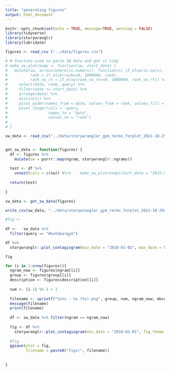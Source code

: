 ```yaml
---
title: "generating figures"
output: html_document
---
```


```r
knitr::opts_chunk$set(echo = TRUE, message=TRUE, warning = FALSE)
library(tidyverse)
library(storywranglr)
library(lubridate)

figures <- read_csv ("../data/figures.csv")

# # function used to parse SW data and get it tidy
# make_sw_plotready <- function(sw, start_date) {
#   mutate(sw, across(where(is.numeric), function(x) if_else(is.na(x), 0, x)),
#          rank = if_else(rank==0, 1000000, rank),
#          rank_no_rt = if_else(rank_no_rt==0, 1000000, rank_no_rt)) %>%
#     select(date, rank, query) %>%
#     filter(date >= start_date) %>%
#     arrange(date) %>%
#     distinct() %>%
#     pivot_wider(names_from = date, values_from = rank, values_fill = 1000000) %>%
#     pivot_longer(cols = -query,
#                  names_to = "date",
#                  values_to = "rank")
#   
# }

sw_data <- read_csv("../data/storywrangler_gym_terms_forplot_2021-10-29a.csv") 



```


```r

get_sw_data <- function(figures) {
  df <- figures %>%
    mutate(sw = purrr::map(ngram, storywranglr::ngrams))
  
  test <- df %>%
    unnest(cols = c(sw)) #%>%    make_sw_plotready(start_date = "2015-01-01")
  
  return(test)
  
}

sw_data <- get_sw_data(figures)

write_csv(sw_data, "../data/storywrangler_gym_terms_forplot_2021-10-29a.csv")

```


```r
#fig <-
  
df <-   sw_data %>%
  filter(query == "#outdoorgym") 

df %>%
  storywranglr::plot_contagiogram(min_date = "2018-01-01", max_date = Sys.Date(), fig_theme = "jsr")

fig
```



```r

for (i in 1:nrow(figures)){
  ngram_now <- figures$ngram[[i]]
  group <- figures$group[[i]]
  description <- figures$description[[i]]
  
  num <- (i-1) %% 3 + 1
  
  filename <- sprintf("%s%s - %s (%s).png", group, num, ngram_now, description)
  message(filename)
  print(filename)
  
  df <- sw_data %>% filter(ngram == ngram_now)
  
  fig <- df %>%
    storywranglr::plot_contagiogram(min_date = "2018-01-01", fig_theme = "jsr")
  
  #fig
  ggsave(plot = fig,
         filename = paste0("figs/", filename))
  
  
}


```

